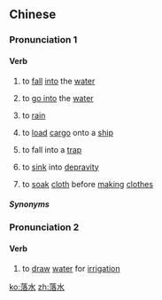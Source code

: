 ==Chinese==
{{zh-forms}}

===Pronunciation 1===
{{zh-pron
|m=luòshuǐ
|c=lok6 seoi2
|c-t=lok4 sui2
|h=pfs=lo̍k-súi;gd=log6 sui3
|mn=lo̍h-chúi
|cat=v
}}

====Verb====
{{zh-verb}}

# {{lb|zh|literary|or|dialectal}} to [[fall]] [[into]] the [[water]]
# {{lb|zh|dialectal|including|_|Cantonese|Min Nan}} to [[go into]] the [[water]]
# {{lb|zh|dialectal|including|_|Cantonese|Hakka|Gan|Wu}} to [[rain]]
# {{lb|zh|Min Nan}} to [[load]] [[cargo]] onto a [[ship]]
# {{lb|zh|figurative}} to fall into a [[trap]]
# {{lb|zh|figurative}} to [[sink]] into [[depravity]]
# to [[soak]] [[cloth]] before [[making]] [[clothes]]

=====Synonyms=====
{{zh-dial|下雨}}

===Pronunciation 2===
{{zh-pron
|mn=làu-chúi
|cat=v
}}

====Verb====
{{zh-verb}}

# {{lb|zh|Min Nan}} to [[draw]] [[water]] for [[irrigation]]

[[ko:落水]]
[[zh:落水]]